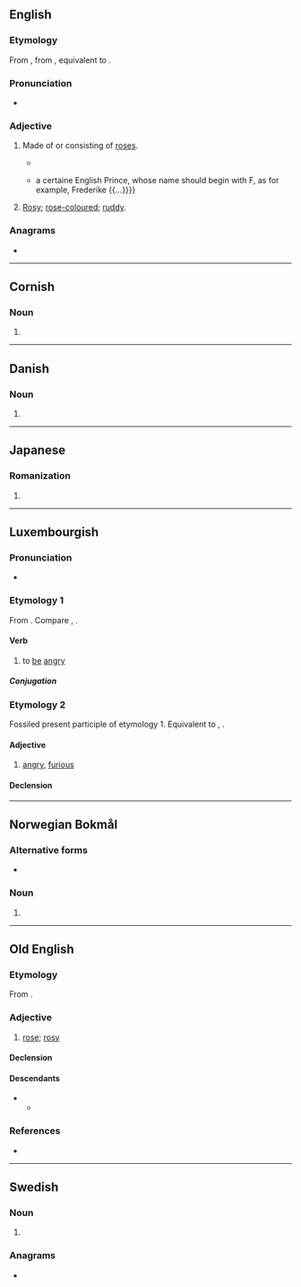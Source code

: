 {{also|Rosen}}
==English==

===Etymology===
From {{inh|en|enm|rosen}}, from {{inh|en|ang|rōsen||of roses; rosy}}, equivalent to {{suffix|en|rose|en|pos=adjective}}.

===Pronunciation===
* {{rhymes|en|əʊzən}}

===Adjective===
{{en-adj}}

# {{lb|en|obsolete|or|archaic}} Made of or consisting of [[rose]]s.
#* {{quote-text|en|year=1662|author=Alexander Petrie|title=A Compendious History of the Catholick Church|passage=In the year 1577. he confirmed the Fraternity of the Virgine Mary, and by Bull he gave Indulgences for a year unto all who would say a '''Rosen''' crown unto the Virgine, that is, if they would say five ''Paternosters'', and fifty ''Ave Maryas''.}}
#* {{quote-text|en|year=2002|author=Marsha Keith Schuchard|title=Restoring the Temple of Vision|passage=Prediction, the Image whereof is a Crowne with a Rose, or a '''Rosen''' Crown, with the letter F seated or planted upon the same {{...}} a certaine English Prince, whose name should begin with F, as for example, Frederike {{...}}}}
# {{lb|en|obsolete|or|archaic}} [[rosy|Rosy]]; [[rose-coloured]]; [[ruddy]].

{{Webster 1913}}

===Anagrams===
* {{anagrams|en|a=enors|Ensor|Neros|Norse|Roens|Rones|neros|noser|oners|renos|senor|seron|señor|snore}}

----

==Cornish==

===Noun===
{{head|kw|singulative|g=f}}

# {{singulative of|kw|ros||roses}}

----

==Danish==

===Noun===
{{head|da|noun form|g=c}}

# {{definite singular of|da|rose}}

----

==Japanese==

===Romanization===
{{ja-romaji}}

# {{ja-romanization of|ろせん}}

----

==Luxembourgish==

===Pronunciation===
* {{IPA|lb|/ˈʀoːzən/}}

===Etymology 1===
From {{inh|lb|gmh|rāsen}}. Compare {{cog|de|rasen}}, {{cog|nl|razen}}.

====Verb====
{{lb-verb||geroost|sinn}}

# to [[be]] [[angry]]

=====Conjugation=====
{{rfinfl|lb|verb}}

===Etymology 2===
Fossiled present participle of etymology 1. Equivalent to {{cog|de|rasend}}, {{cog|nl|razend}}.

====Adjective====
{{lb-adj}}

# [[angry]], [[furious]]

====Declension====
{{lb-decl-adj}}

----

==Norwegian Bokmål==

===Alternative forms===
* {{l|nb|rosa}}

===Noun===
{{head|nb|noun form|g=m|g2=f}}

# {{inflection of|nb|rose||definite|m|s}}

----

==Old English==

===Etymology===
From {{af|ang|rōse|-en}}.

===Adjective===
{{ang-adj|rōsen}}

# {{lb|ang|relational}} [[rose]]; [[rosy]]

====Declension====
{{ang-adecl|rōsen}}

====Descendants====
* {{desc|enm|rosen}}
** {{desc|en|rosen}}

===References===
* {{R:ang:BT|rósen|ref=025980}}

----

==Swedish==

===Noun===
{{head|sv|noun form}}

# {{sv-noun-form-def|ros}}

===Anagrams===
* {{anagrams|sv|a=enors|orens|ornes|reson|senor}}